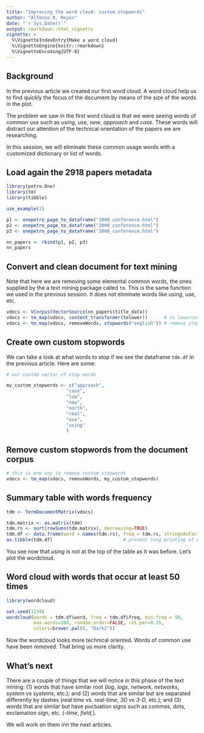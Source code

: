 ---
title: "Improving the word cloud: custom stopwords"
author: "Alfonso R. Reyes"
date: "`r Sys.Date()`"
output: rmarkdown::html_vignette
vignette: >
  %\VignetteIndexEntry{Make a word cloud}
  %\VignetteEngine{knitr::rmarkdown}
  %\VignetteEncoding{UTF-8}
---

## Background
In the previous article we created our first word cloud. A word cloud help us to find quickly the focus of the document by means of the size of the words in the plot. 

The problem we saw in the first word cloud is that we were seeing words of common use such as *using*, *use*, *new*, *approach* and *case*. These words will distract our attention of the technical orientation of the papers we are researching.

In this session, we will eliminate these common usage words with a customized dictionary or list of words.

## Load again the 2918 papers metadata 

```{r message=FALSE}
library(petro.One)
library(tm)
library(tibble)

use_example(1)

p1 <- onepetro_page_to_dataframe("1000_conference.html")
p2 <- onepetro_page_to_dataframe("2000_conference.html")
p3 <- onepetro_page_to_dataframe("3000_conference.html")

nn_papers <- rbind(p1, p2, p3)
nn_papers
```


## Convert and clean document for text mining
Note that here we are removing some elemental common words, the ones supplied by the a text mining package called `tm`. This is the same function we used in the previous session. It does not eliminate words like *using*, *use*, etc.

```{r}
vdocs <- VCorpus(VectorSource(nn_papers$title_data))
vdocs <- tm_map(vdocs, content_transformer(tolower))      # to lowercase
vdocs <- tm_map(vdocs, removeWords, stopwords("english")) # remove stopwords
```

## Create own custom stopwords
We can take a look at what words to stop if we see the dataframe `tdm.df` in the previous article. Here are some:

```{r}
# our custom vector of stop words

my_custom_stopwords <- c("approach", 
                      "case", 
                      "low",
                      "new",
                      "north",
                      "real",
                      "use", 
                      "using"
                      )
```

## Remove custom stopwords from the document corpus

```{r}
# this is one way to remove custom stopwords
vdocs <- tm_map(vdocs, removeWords, my_custom_stopwords)
```


## Summary table with words frequency

```{r}
tdm <- TermDocumentMatrix(vdocs)

tdm.matrix <- as.matrix(tdm)
tdm.rs <- sort(rowSums(tdm.matrix), decreasing=TRUE)
tdm.df <- data.frame(word = names(tdm.rs), freq = tdm.rs, stringsAsFactors = FALSE)
as.tibble(tdm.df)                          # prevent long printing of dataframe
```

You see now that *using* is not at the top of the table as it was before.
Let's plot the wordcloud.

## Word cloud with words that occur at least 50 times

```{r warning=FALSE, message=FALSE}
library(wordcloud)

set.seed(1234)
wordcloud(words = tdm.df$word, freq = tdm.df$freq, min.freq = 50,
          max.words=200, random.order=FALSE, rot.per=0.35,
          colors=brewer.pal(8, "Dark2"))
```

Now the wordcloud looks more technical oriented. Words of common use have been removed. That bring us more clarity.

## What's next
There are a couple of things that we will notice in this phase of the text mining: (1) words that have similar root (*log*, *logs*, *network*, *networks*, *system* vs *systems*, etc.); and (2) words that are similar but are separated differently by dashes (*real time* vs. *real-time*, *3D* vs *3-D*, etc.); and (3) words that are similar but have puctuation signs such as commas, dots, exclamation sign, etc. (*-time*, *field,*).

We will work on them inn the next articles.




